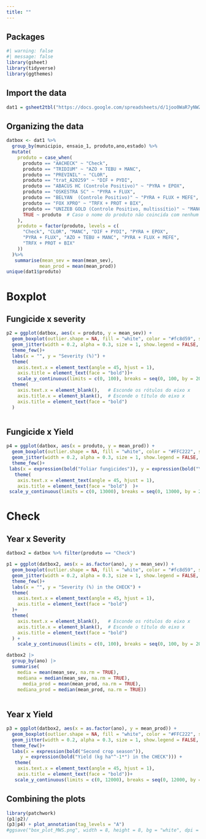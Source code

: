 ```yaml
---
title: ""
---
```


## Packages

```r
#| warning: false
#| message: false
library(gsheet)
library(tidyverse)
library(ggthemes)

```

## Import the data

```r
dat1 = gsheet2tbl("https://docs.google.com/spreadsheets/d/1joo0WaR7yNWZavGPbwQMjiFPpWHErtGL/edit?gid=1485993259#gid=1485993259")

```

## Organizing the data

```r
datbox <- dat1 %>%
  group_by(municipio, ensaio_1, produto,ano,estado) %>%
  mutate(
    produto = case_when(
      produto == "AACHECK" ~ "Check",
      produto == "TRIDIUM" ~ "AZO + TEBU + MANC",
      produto == "PREVINIL" ~ "CLOR",
      produto == "trat_A20259" ~ "DIF + PYDI",
      produto == "ABACUS HC (Controle Positivo)" ~ "PYRA + EPOX",
      produto == "OSKESTRA SC" ~ "PYRA + FLUX",
      produto == "BELYAN  (Controle Positivo)" ~ "PYRA + FLUX + MEFE",
      produto == "FOX XPRO" ~ "TRFX + PROT + BIX",
      produto == "UNIZEB GOLD (Controle Positivo, multissítio)" ~ "MANC",
      TRUE ~ produto  # Caso o nome do produto não coincida com nenhum dos anteriores, ele permanece igual
    ),
    produto = factor(produto, levels = c(
      "Check", "CLOR", "MANC", "DIF + PYDI", "PYRA + EPOX", 
      "PYRA + FLUX", "AZO + TEBU + MANC", "PYRA + FLUX + MEFE", 
      "TRFX + PROT + BIX"
    ))
  )%>% 
   summarise(mean_sev = mean(mean_sev),
            mean_prod = mean(mean_prod))
unique(dat1$produto)
```

# Boxplot

## Fungicide x severity

```r

p2 = ggplot(datbox, aes(x = produto, y = mean_sev)) +
  geom_boxplot(outlier.shape = NA, fill = "white", color = "#fc8d59", size = 0.8) + 
  geom_jitter(width = 0.2, alpha = 0.3, size = 1, show.legend = FALSE, color = "#fc8d59")+  
  theme_few()+
  labs(x = "", y = "Severity (%)") +
  theme(
    axis.text.x = element_text(angle = 45, hjust = 1),  
    axis.title = element_text(face = "bold"))+
    scale_y_continuous(limits = c(0, 100), breaks = seq(0, 100, by = 20))+
  theme(
    axis.text.x = element_blank(),   # Esconde os rótulos do eixo x
    axis.title.x = element_blank(),  # Esconde o título do eixo x
    axis.title = element_text(face = "bold")  
  ) 



```

## Fungicide x Yield

```r
p4 = ggplot(datbox, aes(x = produto, y = mean_prod)) +
  geom_boxplot(outlier.shape = NA, fill = "white", color = "#FFC222", size =  0.8) + 
  geom_jitter(width = 0.2, alpha = 0.3, size = 1, show.legend = FALSE, color = "#FFC222")+  
  theme_few()+
 labs(x = expression(bold("Foliar fungicides")), y = expression(bold("Yield (kg ha"^-1*")")))+
   theme(
    axis.text.x = element_text(angle = 45, hjust = 1),  
    axis.title = element_text(face = "bold")  )+
 scale_y_continuous(limits = c(0, 13000), breaks = seq(0, 13000, by = 2000))

```

# Check

## Year x Severity

```r

datbox2 = datbox %>% filter(produto == "Check")

p1 = ggplot(datbox2, aes(x = as.factor(ano), y = mean_sev)) +
  geom_boxplot(outlier.shape = NA, fill = "white", color = "#fc8d59", size = 0.8) + 
  geom_jitter(width = 0.2, alpha = 0.3, size = 1, show.legend = FALSE, color = '#fc8d59')+  
  theme_few()+
  labs(x = "", y = "Severity (%) in the CHECK") +
  theme(
    axis.text.x = element_text(angle = 45, hjust = 1),  
    axis.title = element_text(face = "bold")  
  )+
  theme(
    axis.text.x = element_blank(),   # Esconde os rótulos do eixo x
    axis.title.x = element_blank(),  # Esconde o título do eixo x
    axis.title = element_text(face = "bold")  
  ) +
    scale_y_continuous(limits = c(0, 100), breaks = seq(0, 100, by = 20))

datbox2 |> 
  group_by(ano) |> 
  summarise(
    media = mean(mean_sev, na.rm = TRUE),
    mediana = median(mean_sev, na.rm = TRUE),
      media_prod = mean(mean_prod, na.rm = TRUE),
    mediana_prod = median(mean_prod, na.rm = TRUE))
  
```

## Year x Yield

```r
p3 = ggplot(datbox2, aes(x = as.factor(ano), y = mean_prod)) +
  geom_boxplot(outlier.shape = NA, fill = "white", color = "#FFC222", size =  0.8) + 
  geom_jitter(width = 0.2, alpha = 0.3, size = 1, show.legend = FALSE, color = "#FFC222")+  
  theme_few()+
  labs(x = expression(bold("Second crop season")), 
     y = expression(bold("Yield (kg ha"^-1*") in the CHECK"))) +
   theme(
    axis.text.x = element_text(angle = 45, hjust = 1),  
    axis.title = element_text(face = "bold"))+
   scale_y_continuous(limits = c(0, 12000), breaks = seq(0, 12000, by = 2000))
```

## Combining the plots

```r
library(patchwork)
(p1|p2)/
(p3|p4) + plot_annotation(tag_levels = "A")
#ggsave("box_plot_MWS.png", width = 8, height = 8, bg = "white", dpi = 1000)
```
